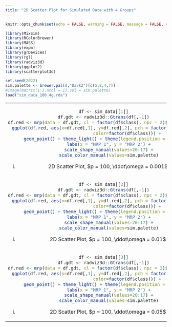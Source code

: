 ```yaml
---
title: "2D Scatter Plot for Simulated Data with 4 Groups"
---
```


<style type="text/css">
.main-container {
  max-width: 1500px;
  margin-left: auto;
  margin-right: auto;
}
</style>


```r
knitr::opts_chunk$set(echo = FALSE, warning = FALSE, message = FALSE, error = FALSE)
```

```r
library(MixSim)
library(RColorBrewer)
library(MASS)
library(expm)
library(grDevices)
library(rgl)
library(radviz3d)
library(ggplot2)
library(scatterplot3d)

```


```r
set.seed(2022)
sim.palette <- brewer.pal(8,"Dark2")[c(5,8,4,7)]
#image(matrix(1:3,ncol = 1),col = sim.palette)
load("sim_data_100_4g.rda")
```


<table width="500" border="0" cellpadding="0">


<tr>
<td align="center" valign="center">
```r
df <- sim_data[[1]]
df.gdt <- radviz3d::Gtrans(df[,-1])
df.red <- mrp(data = df.gdt, cl = factor(df$class), npc = 2)$projected_df
ggplot(df.red, aes(x=df.red[,1], y=df.red[,2], pch = factor(df$class),
                   color=factor(df$class))) + 
    geom_point() + theme_light() + theme(legend.position = "none") + 
    labs(x = "MRP 1", y = "MRP 2") +
    scale_shape_manual(values=20:17) +
    scale_color_manual(values=sim.palette)
```
(i) 2D Scatter Plot, $p = 100, \ddot\omega = 0.001$ 
<br />
</td>

</tr>
</tr>

<td align="center" valign="center">
```r
df <- sim_data[[2]]
df.gdt <- radviz3d::Gtrans(df[,-1])
df.red <- mrp(data = df.gdt, cl = factor(df$class), npc = 2)$projected_df
ggplot(df.red, aes(x=df.red[,1], y=df.red[,2], pch = factor(df$class),
                   color=factor(df$class))) + 
    geom_point() + theme_light() + theme(legend.position = "none") + 
    labs(x = "MRP 1", y = "MRP 2") +
    scale_shape_manual(values=20:17) +
    scale_color_manual(values=sim.palette)
```
(i) 2D Scatter Plot, $p = 100, \ddot\omega = 0.01$ 
<br />
</td>

</tr>
</tr>

<td align="center" valign="center">
```r
df <- sim_data[[3]]
df.gdt <- radviz3d::Gtrans(df[,-1])
df.red <- mrp(data = df.gdt, cl = factor(df$class), npc = 2)$projected_df
ggplot(df.red, aes(x=df.red[,1], y=df.red[,2], pch = factor(df$class),
                   color=factor(df$class))) + 
    geom_point() + theme_light() + theme(legend.position = "none") + 
    labs(x = "MRP 1", y = "MRP 2") +
    scale_shape_manual(values=20:17) +
    scale_color_manual(values=sim.palette)
```
(i) 2D Scatter Plot, $p = 100, \ddot\omega = 0.05$
<br />
</td>

</tr>
</table>